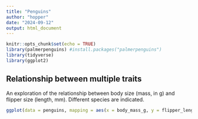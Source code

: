 ```yaml
---
title: "Penguins"
author: "hopper"
date: "2024-09-12"
output: html_document
---
```


```r
knitr::opts_chunk$set(echo = TRUE)
library(palmerpenguins) #install.packages("palmerpenguins")
library(tidyverse)
library(ggplot2)
```


## Relationship between multiple traits

An exploration of the relationship between body size (mass, in g) and flipper size (length, mm). Different species are indicated.

```r

ggplot(data = penguins, mapping = aes(x = body_mass_g, y = flipper_length_mm, colour = species, shape = species)) + geom_point() + geom_smooth(method = lm)

```


<br>

